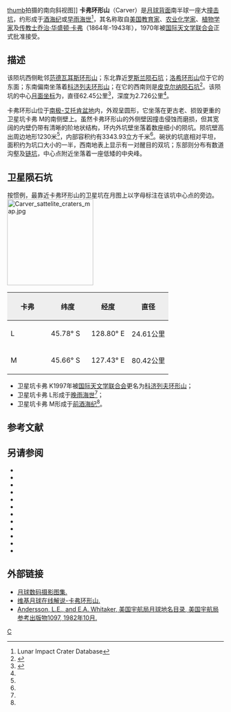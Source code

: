 {{lunar crater data
| image=Normal carver-large.jpg
| caption=[[克莱门汀号|克莱门汀号]]拍摄的图像
| latitude = 43.46
| N_or_S = S
| longitude = 127.60
| E_or_W = E
| diameter = 62.45公里
| depth = 2.726公里
| colong = 234
| eponym = [[乔治·华盛顿·卡弗|乔治·华·卡弗]]
}}
[[image:Carver_crater_3121_med.jpg|thumb]]拍摄的南向斜视图]]
'''卡弗环形山'''（Carver）是[[月球背面|月球背面]]南半球一座大[[撞击坑|撞击坑]]，约形成于[[酒海纪|酒海纪]]或[[早雨海世|早雨海世]]<ref name=LICD>Lunar Impact Crater Database</ref>，其名称取自[[美国|美国]][[教育家|教育家]]、[[农业|农业]][[化学家|化学家]]、[[植物学家|植物学家]]及[[传教士|传教士]][[乔治·华盛顿·卡弗|乔治·华盛顿·卡弗]]（1864年-1943年），1970年被[[国际天文学联合会|国际天文学联合会]]正式批准接受。

==描述==
该陨坑西侧毗邻[[范德瓦耳斯环形山|范德瓦耳斯环形山]]；东北靠近[[罗斯兰陨石坑|罗斯兰陨石坑]]；[[洛希环形山|洛希环形山]]位于它的东面；东南偏南坐落着[[科济列夫环形山|科济列夫环形山]]；在它的西南则是[[皮克尔纳陨石坑|皮克尔纳陨石坑]]<ref>{{Cite web |url=http://planetarynames.wr.usgs.gov/images/Lunar/lac_117_lo.pdf |title=Carver on LAC-117 map |accessdate=2016-07-27 |archive-date=2013-02-20 |archive-url=https://web.archive.org/web/20130220212341/http://planetarynames.wr.usgs.gov/images/Lunar/lac_117_lo.pdf |dead-url=no }}</ref>。该陨坑的中心[[月面坐标|月面坐标]]为{{Coord|43.46|S|127.60|E|globe:Moon|nogoogle=1|noosm=1}}，直径62.45公里<ref name="IAU">{{Cite web |url=http://planetarynames.wr.usgs.gov/Feature/1038 |title=Directory of the International Astronomical Union |access-date=2016-07-27 |archive-date=2020-01-15 |archive-url=https://web.archive.org/web/20200115124100/https://planetarynames.wr.usgs.gov/Feature/1038 |dead-url=no }}</ref>，深度为2.726公里<ref name="LICD"/>。

卡弗环形山位于[[南极-艾托肯盆地|南极-艾托肯盆地]]内，外观呈圆形，它坐落在更古老、损毁更重的卫星坑卡弗 M的南侧壁上。虽然卡弗环形山的外侧壁因撞击侵蚀而磨损，但其宽阔的内壁仍带有清晰的阶地状结构，环内外坑壁坐落着数座细小的陨坑。陨坑壁高出周边地形1230米<ref name="LICD"/>，内部容积约有3343.93立方千米<ref name="LICD"/>。碗状的坑底相对平坦，面积约为坑口大小的一半，西南地表上显示有一对醒目的双坑；东部则分布有数道沟壑及[[链坑|链坑]]，中心点附近坐落着一座低矮的中央峰。
==卫星陨石坑==
按惯例，最靠近卡弗环形山的卫星坑在月图上以字母标注在该坑中心点的旁边。
[[Image:Carver_sattelite_craters_map.jpg|200px]]

{| class="wikitable"
!width="25%" style="background:#eeeeee;" |卡弗 
!width="25%" style="background:#eeeeee;" |纬度
!width="25%" style="background:#eeeeee;" |经度
!width="25%" style="background:#eeeeee;" |直径
|-
! scope="row" | L
| 45.78° S
| 128.80° E
| 24.61公里
|-
! scope="row" | M
| 45.66° S
| 127.43° E
| 80.42公里
|}{{clear}}
* 卫星坑卡弗 K1997年被[[国际天文学联合会|国际天文学联合会]]更名为[[科济列夫环形山|科济列夫环形山]]；
* 卫星坑卡弗 L形成于[[晚雨海世|晚雨海世]]<ref name="LICD"/>；
* 卫星坑卡弗 M形成于[[前酒海纪|前酒海纪]]<ref name="LICD"/>。

== 参考文献 ==
{{Reflist}}

==另请参阅==
{{refbegin}}
* {{cite book
  | last1 = Andersson
  | first1 = L. E.
  | last2 = Whitaker
  | first2 = E. A.
  | authorlink2 = Ewen Whitaker
  | date = 1982
  | title = [[NASA|NASA]] Catalogue of Lunar Nomenclature
  | publisher = NASA RP-1097
  | ref = harv
  }}
* {{cite web
  | last = Blue
  | first = Jennifer
  | date = July 25, 2007
  | title = Gazetteer of Planetary Nomenclature
  | publisher = [[United_States_Geological_Survey|USGS]]
  | url = http://planetarynames.wr.usgs.gov/
  | accessdate = 2007-08-05
  | ref = harv
  | archive-date = 2012-04-08
  | archive-url = https://www.webcitation.org/66mXDr4G9?url=http://planetarynames.wr.usgs.gov/
  | dead-url = no
  }}
* {{cite book
  | last1 = Bussey
  | first1 = B.
  | authorlink1 = Ben Bussey
  | last2 = Spudis
  | first2 = P.
  | authorlink2 = Paul Spudis
  | date = 2004
  | title = The Clementine Atlas of the Moon
  | publisher = Cambridge University Press
  | location = New York
  | isbn = 978-0-521-81528-4
  | ref = harv
  }}
* {{cite book
  | last1 = Cocks
  | first1 = Elijah E.
  | last2 = Cocks
  | first2 = Josiah C.
  | date = 1995
  | title = Who's Who on the Moon: A Biographical Dictionary of Lunar Nomenclature
  | url = https://archive.org/details/isbn_9780936389271
  | publisher = Tudor Publishers
  | isbn = 978-0-936389-27-1
  | ref = harv
  }}
* {{cite web
  | last = McDowell
  | first = Jonathan
  | date = July 15, 2007
  | url = http://host.planet4589.org/astro/lunar/
  | title = Lunar Nomenclature
  | publisher = Jonathan's Space Report
  | accessdate = 2007-10-24
  | ref = harv
  | archive-date = 2012-05-26
  | archive-url = https://www.webcitation.org/67wcYNfK3?url=http://host.planet4589.org/astro/lunar/
  | dead-url = no
  }}
* {{cite journal| last1 = Menzel| first1 = D. H.| last2 = Minnaert| first2 = M.| last3 = Levin| first3 = B.| last4 = Dollfus| first4 = A.| last5 = Bell| first5 = B.| title = Report on Lunar Nomenclature by the Working Group of Commission 17 of the IAU| doi = 10.1007/BF00171763| journal = Space Science Reviews| volume = 12| issue = 2| pages = 136–186| date = 1971| bibcode = 1971SSRv...12..136M| ref = harv}}
* {{cite book
  | first = Patrick
  | last = Moore
  | authorlink = Patrick Moore
  | date = 2001
  | title = On the Moon
  | url = https://archive.org/details/patrickmooreonmo00patr
  | publisher = Sterling Publishing Co.
  | isbn = 978-0-304-35469-6
  | ref = harv
  }}
* {{cite book
  | first = Fred W.
  | last = Price
  | date = 1988
  | title = The Moon Observer's Handbook
  | publisher = Cambridge University Press
  | isbn = 978-0-521-33500-3
  | ref = harv
  }}
* {{cite book
  | last = Rükl
  | first = Antonín
  | authorlink = Antonín Rükl
  | date = 1990
  | title = Atlas of the Moon
  | publisher = Kalmbach Books
  | isbn = 978-0-913135-17-4
  | ref = harv
  }}
* {{cite book
  | last = Webb
  | first = Rev. T. W.
  | authorlink = Thomas William Webb
  | date = 1962
  | title = Celestial Objects for Common Telescopes
  | url = https://archive.org/details/celestialobjects00webb
  | edition = 6th revised
  | publisher = Dover
  | isbn = 978-0-486-20917-3
  | ref = harv
  }}
* {{cite book
  | first = Ewen A.
  | last = Whitaker
  | authorlink = Ewen Whitaker
  | date = 1999
  | title = Mapping and Naming the Moon
  | publisher = Cambridge University Press
  | isbn = 978-0-521-62248-6
  | ref = harv
  }}
* {{cite book
  | first = Peter T.
  | last = Wlasuk
  | date = 2000
  | title = Observing the Moon
  | publisher = Springer
  | isbn = 978-1-85233-193-1
  | ref = harv
 }}
{{refend}}

==外部链接==
*[http://www.lpi.usra.edu/resources/lunar_orbiter/bin/srch_nam.shtml?Carver%7C0 月球数码摄影图集.] {{Wayback|url=http://www.lpi.usra.edu/resources/lunar_orbiter/bin/srch_nam.shtml?Carver%7C0 |date=20201127015619 }}
*[http://the-moon.wikispaces.com/Carver 维基月球在线解说-卡弗环形山.]{{Wayback|url=http://the-moon.wikispaces.com/Carver |date=20180302054527 }} 
*[http://planet4589.org/astro/lunar/RP-1097.pdf Andersson, L.E., and E.A. Whitaker, 美国宇航局月球地名目录, 美国宇航局参考出版物1097, 1982年10月.]{{Wayback|url=http://planet4589.org/astro/lunar/RP-1097.pdf |date=20141006125838 }}

[[Category:月球环形山|C]]
{{月球環形山 (C-F)}}